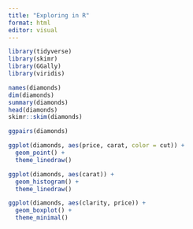 ```yaml
---
title: "Exploring in R"
format: html
editor: visual
---
```


```r
library(tidyverse)
library(skimr)
library(GGally)
library(viridis)
```

```r
names(diamonds)
dim(diamonds)
summary(diamonds)
head(diamonds)
skimr::skim(diamonds)
```

```r
ggpairs(diamonds)
```

```r
ggplot(diamonds, aes(price, carat, color = cut)) +
  geom_point() +
  theme_linedraw()

ggplot(diamonds, aes(carat)) +
  geom_histogram() +
  theme_linedraw()

ggplot(diamonds, aes(clarity, price)) +
  geom_boxplot() +
  theme_minimal()

```

